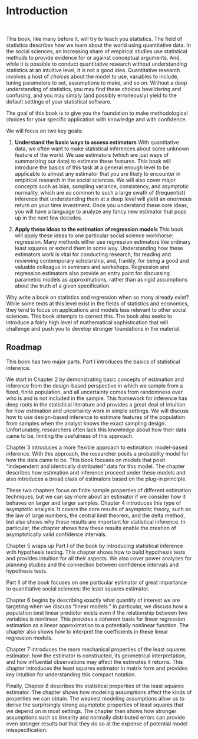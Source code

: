 # Introduction

$\,$

This book, like many before it, will try to teach you statistics. The field of statistics describes how we learn about the world using quantitative data. In the social sciences, an increasing share of empirical studies use statistical methods to provide evidence for or against conceptual arguments. And, while it is possible to conduct quantitative research without understanding statistics at an intuitive level, it is not a good idea. Quantitative research involves a host of *choices* about the model to use, variables to include, tuning parameters to set, assumptions to make, and so on. Without a deep understanding of statistics, you may find these choices bewildering and confusing, and you may simply (and possibly erroneously) yield to the default settings of your statistical software. 

The goal of this book is to give you the foundation to make methodological choices for your specific application with knowledge and with confidence.

We will focus on two key goals: 


1. **Understand the basic ways to assess estimators** With quantitative data, we often want to make statistical inferences about some unknown feature of the world. We use estimators (which are just ways of summarizing our data) to estimate these features. This book will introduce the basics of this task at a general enough level to be applicable to almost any estimator that you are likely to encounter in empirical research in the social sciences. We will also cover major concepts such as bias, sampling variance, consistency, and asymptotic normality, which are so common to such a large swath of (frequentist) inference that understanding them at a deep level will yield an enormous return on your time investment. Once you understand these core ideas, you will have a language to analyze any fancy new estimator that pops up in the next few decades.  

2. **Apply these ideas to the estimation of regression models** This book will apply these ideas to one particular social science workhorse: regression. Many methods either use regression estimators like ordinary least squares or extend them in some way. Understanding how these estimators work is vital for conducting research, for reading and reviewing contemporary scholarship, and, frankly, for being a good and valuable colleague in seminars and workshops. Regression and regression estimators also provide an entry point for discussing parametric models as approximations, rather than as rigid assumptions about the truth of a given specification.  


Why write a book on statistics and regression when so many already exist? While some texts at this level exist in the fields of statistics and economics, they tend to focus on applications and models less relevant to other social sciences. This book attempts to correct this. The book also seeks to introduce a fairly high level of mathematical sophistication that will challenge and push you to develop stronger foundations in the material.


## Roadmap

This book has two major parts. Part I introduces the basics of statistical inference. 

We start in Chapter 2 by demonstrating basic concepts of estimation and inference from the design-based perspective in which we sample from a fixed, finite population, and all uncertainty comes from randomness over who is and is not included in the sample. This framework for inference has deep roots in the statistical literature and provides a great deal of intuition for how estimation and uncertainty work in simple settings. We will discuss how to use design-based inference to estimate features of the population from samples when the analyst knows the exact sampling design. Unfortunately, researchers often lack this knowledge about how their data came to be, limiting the usefulness of this approach. 

Chapter 3 introduces a more flexible approach to estimation: model-based inference. With this approach, the researcher posits a probability model for how the data came to be. This book focuses on models that posit “independent and identically distributed” data for this model. The chapter describes how estimation and inference proceed under these models and also introduces a broad class of estimators based on the plug-in principle. 

These two chapters focus on finite sample properties of different estimation techniques, but we can say more about an estimator if we consider how it behaves on larger and larger samples. Chapter 4 introduces this type of asymptotic analysis. It covers the core results of asymptotic theory, such as the law of large numbers, the central limit theorem, and the delta method, but also shows why these results are important for statistical inference. In particular, the chapter shows how these results enable the creation of asymptotically valid confidence intervals. 

Chapter 5 wraps up Part I of the book by introducing statistical inference with hypothesis testing. This chapter shows how to build hypothesis tests and provides intuition for all their aspects. We also cover power analyses for planning studies and the connection between confidence intervals and hypothesis tests. 

Part II of the book focuses on one particular estimator of great importance to quantitative social sciences: the least squares estimator. 

Chapter 6 begins by describing exactly what quantity of interest we are targeting when we discuss “linear models.” In particular, we discuss how a population best linear predictor exists even if the relationship between two variables is nonlinear. This provides a coherent basis for linear regression estimation as a linear approximation to a potentially nonlinear function. The chapter also shows how to interpret the coefficients in these linear regression models. 

Chapter 7 introduces the more mechanical properties of the least squares estimator: how the estimator is constructed, its geometrical interpretation, and how influential observations may affect the estimates it returns. This chapter introduces the least squares estimator in matrix form and provides key intuition for understanding this compact notation. 

Finally, Chapter 8 describes the statistical properties of the least squares estimator. The chapter shows how modeling assumptions affect the kinds of properties we can obtain. The weakest modeling assumptions allow us to derive the surprisingly strong asymptotic properties of least squares that we depend on in most settings. The chapter then shows how stronger assumptions such as linearity and normally distributed errors can provide even stronger results but that they do so at the expense of potential model misspecification. 


